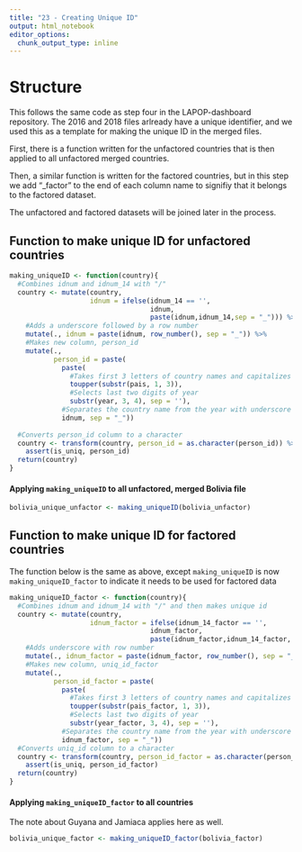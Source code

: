 ```yaml
---
title: "23 - Creating Unique ID"
output: html_notebook
editor_options: 
  chunk_output_type: inline
---
```


# Structure
This follows the same code as step four in the LAPOP-dashboard repository. The 2016 and 2018 files arlready have a unique identifier, and we used this as a template for making the unique ID in the merged files.

First, there is a function written for the unfactored countries that is then applied to all unfactored merged countries.

Then, a similar function is written for the factored countries, but in this step we add "_factor" to the end of each column name to signifiy that it belongs to the factored dataset.

The unfactored and factored datasets will be joined later in the process.

## Function to make unique ID for unfactored countries
```r
making_uniqueID <- function(country){
  #Combines idnum and idnum_14 with "/"
  country <- mutate(country,
                    idnum = ifelse(idnum_14 == '',
                                   idnum,
                                   paste(idnum,idnum_14,sep = "_"))) %>%
    #Adds a underscore followed by a row number
    mutate(., idnum = paste(idnum, row_number(), sep = "_")) %>% 
    #Makes new column, person_id
    mutate(.,
           person_id = paste(
             paste(
               #Takes first 3 letters of country names and capitalizes it
               toupper(substr(pais, 1, 3)),
               #Selects last two digits of year
               substr(year, 3, 4), sep = ''),
             #Separates the country name from the year with underscore
             idnum, sep = "_"))
  
  #Converts person_id column to a character
  country <- transform(country, person_id = as.character(person_id)) %>% 
    assert(is_uniq, person_id)
  return(country)
}
```

#### Applying `making_uniqueID` to all unfactored, merged Bolivia file
```r
bolivia_unique_unfactor <- making_uniqueID(bolivia_unfactor)
```

## Function to make unique ID for factored countries
The function below is the same as above, except `making_uniqueID` is now `making_uniqueID_factor` to indicate it needs to be used for factored data
```r
making_uniqueID_factor <- function(country){
  #Combines idnum and idnum_14 with "/" and then makes unique id
  country <- mutate(country,
                    idnum_factor = ifelse(idnum_14_factor == '',
                                   idnum_factor,
                                   paste(idnum_factor,idnum_14_factor, sep = "_"))) %>%
    #Adds underscore with row number
    mutate(., idnum_factor = paste(idnum_factor, row_number(), sep = "_")) %>% 
    #Makes new column, uniq_id_factor
    mutate(.,
           person_id_factor = paste(
             paste(
               #Takes first 3 letters of country names and capitalizes it
               toupper(substr(pais_factor, 1, 3)),
               #Selects last two digits of year
               substr(year_factor, 3, 4), sep = ''),
             #Separates the country name from the year with underscore
             idnum_factor, sep = "_"))
  #Converts uniq_id column to a character
  country <- transform(country, person_id_factor = as.character(person_id_factor)) %>% 
    assert(is_uniq, person_id_factor)
  return(country)
}
```


#### Applying `making_uniqueID_factor` to all countries
The note about Guyana and Jamiaca applies here as well.
```r
bolivia_unique_factor <- making_uniqueID_factor(bolivia_factor)
```

